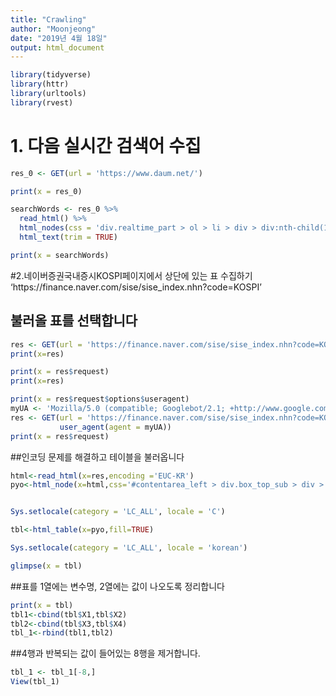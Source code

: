 ```yaml
---
title: "Crawling"
author: "Moonjeong"
date: "2019년 4월 18일"
output: html_document
---
```


```r
library(tidyverse)
library(httr)
library(urltools)
library(rvest)

```


# 1. 다음 실시간 검색어 수집
```r

res_0 <- GET(url = 'https://www.daum.net/')

```

```r
print(x = res_0)

```

```r
searchWords <- res_0 %>% 
  read_html() %>% 
  html_nodes(css = 'div.realtime_part > ol > li > div > div:nth-child(1) > span.txt_issue > a') %>% 
  html_text(trim = TRUE)

```

```r
print(x = searchWords)

```

#2.네이버증권국내증시KOSPI페이지에서 상단에 있는 표 수집하기
'https://finance.naver.com/sise/sise_index.nhn?code=KOSPI'

## 불러올 표를 선택합니다
```r
res <- GET(url = 'https://finance.naver.com/sise/sise_index.nhn?code=KOSPI')      
print(x=res)
```

```r
print(x = res$request)
print(x=res)
```

```r
print(x = res$request$options$useragent)
myUA <- 'Mozilla/5.0 (compatible; Googlebot/2.1; +http://www.google.com/bot.html)'
res <- GET(url = 'https://finance.naver.com/sise/sise_index.nhn?code=KOSPI', 
           user_agent(agent = myUA))
print(x = res$request)

```


##인코딩 문제를 해결하고 테이블을 불러옵니다
```r

html<-read_html(x=res,encoding ='EUC-KR')
pyo<-html_node(x=html,css='#contentarea_left > div.box_top_sub > div > div.subtop_sise_detail > table')


Sys.setlocale(category = 'LC_ALL', locale = 'C')

tbl<-html_table(x=pyo,fill=TRUE)


```

```r


Sys.setlocale(category = 'LC_ALL', locale = 'korean')

glimpse(x = tbl)


```

##표를 1열에는 변수명, 2열에는 값이 나오도록 정리합니다
```r
print(x = tbl)
tbl1<-cbind(tbl$X1,tbl$X2)
tbl2<-cbind(tbl$X3,tbl$X4)
tbl_1<-rbind(tbl1,tbl2)
```


##4행과 반복되는 값이 들어있는 8행을 제거합니다.
```r

tbl_1 <- tbl_1[-8,]
View(tbl_1)


```

